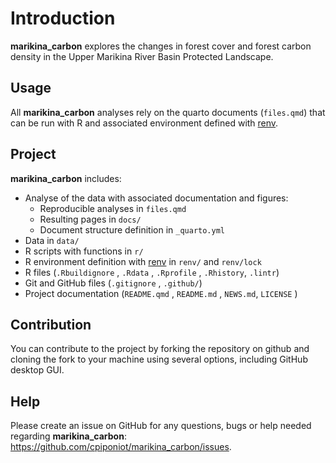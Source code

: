 <!-- [![](https://www.repostatus.org/badges/latest/wip.svg)](#0) [![lint](https://github.com/cpiponiot/marikina_carbon/workflows/lint/badge.svg)](https://github.com/cpiponiot/marikina_carbon/actions?query=workflow%3Alint) -->

# Introduction {.unnumbered}

**marikina_carbon** explores the changes in forest cover and forest carbon density in the Upper Marikina River Basin Protected Landscape.

## Usage

All **marikina_carbon** analyses rely on the quarto documents (`files.qmd`) that can be run with R and associated environment defined with [renv](#0).

## Project

**marikina_carbon** includes:

-   Analyse of the data with associated documentation and figures:
    -   Reproducible analyses in `files.qmd`
    -   Resulting pages in `docs/`
    -   Document structure definition in `_quarto.yml`
-   Data in `data/` 
-   R scripts with functions in `r/`
-   R environment definition with [renv](https://rstudio.github.io/renv/articles/renv.html) in `renv/` and `renv/lock`
-   R files (`.Rbuildignore` , `.Rdata` , `.Rprofile` , `.Rhistory`, `.lintr`)
-   Git and GitHub files (`.gitignore` , `.github/`)
-   Project documentation (`README.qmd` , `README.md` , `NEWS.md`, `LICENSE` )

## Contribution

You can contribute to the project by forking the repository on github and cloning the fork to your machine using several options, including GitHub desktop GUI. 

## Help

Please create an issue on GitHub for any questions, bugs or help needed regarding **marikina_carbon**: [https://github.com/cpiponiot/marikina_carbon/issues](https://github.com/cpiponiot/marikina_carbon/issues){.uri}. 
